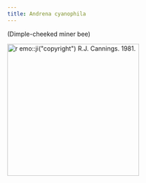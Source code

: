 ```yaml
---
title: Andrena cyanophila
---
```

(Dimple-cheeked miner bee)

[![`r emo::ji("copyright")` R.J. Cannings. 1981.](https://www.zoology.ubc.ca/entomology/main/Hymenoptera/Andrenidae/Andrena%20cyanophila%20(3lateral).jpg){height=300}](NA)
